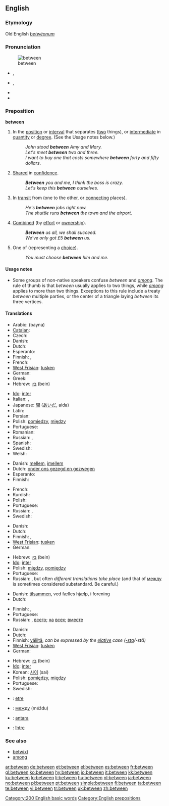 ==English==

{{rank|another|right|each|173|between|face|tell|because}}

===Etymology===
Old English ''[[betwēonum]]''

===Pronunciation===
[[Image:Entre.PNG|thumb|between]]
* {{a|UK}} {{IPA|/bɪˈtwiːn/}}, {{SAMPA|/bI"twi:n/}}
* {{a|US}} {{IPA|/bɪˈtwin/}}, {{SAMPA|/bI"twin/}}
* {{audio|en-us-between.ogg|Audio (US)}}
* {{hyphenation|be|tween}}

===Preposition===
'''between'''

# <!--DefA-->In the [[position]] or [[interval]] that separates ([[two]] things), or [[intermediate]] in [[quantity]] or [[degree]].  (See the Usage notes below.)
#: ''John stood '''between''' Amy and Mary.''
#: ''Let's meet '''between''' two and three.''
#: ''I want to buy one that costs somewhere '''between''' forty and fifty dollars''.
# <!--DefB-->[[share|Shared]] in [[confidence]].
#: '''''Between''' you and me, I think the boss is crazy.''
#: ''Let's keep this '''between''' ourselves.''
# <!--DefC-->In [[transit]] from (one to the other, or [[connecting]] places).
#: ''He's '''between''' jobs right now.''
#: ''The shuttle runs '''between''' the town and the airport.''
# <!--DefD-->[[combine|Combined]] (by [[effort]] or [[ownership]]).
#: '''''Between''' us all, we shall succeed.''
#: ''We've only got £5 '''between''' us.''
# <!--DefE-->One of (representing a [[choice]]).
#: ''You must choose '''between''' him and me.''

====Usage notes====
* Some groups of non-native speakers confuse ''between'' and ''[[among]]''. The rule of thumb is that ''between'' usually applies to two things, while ''[[among]]'' applies to more than two things. Exceptions to this rule include a treaty ''between'' multiple parties, or the center of a triangle laying ''between'' its three vertices.

====Translations====
<!--DefA-->{{trans-top|in the position or interval that separates two things}}
* Arabic: {{Arab|[[بين]]}} (bayna)
* [[Catalan]]: {{t-|ca|entre}}
* Czech: {{t+|cs|mezi}}
* Danish: {{t-|da|mellem}}
* Dutch: {{t+|nl|tussen}}
* Esperanto: {{t-|eo|inter|xs=Esperanto}}
* Finnish: {{t-|fi|välissä}}, {{t-|fi|keskellä}}
* French: {{t+|fr|entre}}
* [[West Frisian]]: [[tusken]]
* German: {{t+|de|zwischen}}
* Greek: {{t+|el|ανάμεσα||tr=anámesa|sc=Grek}}
* Hebrew: [[בין]] (bein)
{{trans-mid}}
* [[Ido]]: [[inter]]
* Italian: {{t+|it|tra}}, {{t+|it|fra}}
* Japanese: [[間]] ([[あいだ]], aida)
* Latin: {{t+|la|inter}}
* Persian: {{t-|fa|اندر|tr=andar|sc=fa-Arab|xs=Persian}}
* Polish: [[pomiędzy]], [[między]]
* Portuguese: {{t+|pt|entre}}
* Romanian: {{t-|ro|între}}
* Russian: {{t+|ru|между|tr=méždu|sc=Cyrl}}, {{t-|ru|посреди|tr=posredí|sc=Cyrl}}
* Spanish: {{t+|es|entre}}
* Swedish: {{t+|sv|mellan}}
* Welsh: {{t-|cy|rhwng|xs=Welsh}}
{{trans-bottom}}

<!--DefB-->{{trans-top|shared in confidence by}}
* Danish: [[mellem]], [[imellem]]
* Dutch: [[onder ons gezegd en gezwegen]]
* Esperanto: {{t-|eo|inter|xs=Esperanto}}
* Finnish: {{t-|fi|kesken}}
{{trans-mid}}
* French: {{t+|fr|entre}}
* Kurdish: {{KUchar|[[له‌ نێوان]]}}
* Polish: {{t+|pl|między}}
* Portuguese: {{t+|pt|entre}}
* Russian: {{t+|ru|среди|tr=sredí|sc=Cyrl}}, {{t+|ru|между|tr=méždu|sc=Cyrl}}
* Swedish: {{t+|sv|mellan}}
{{trans-bottom}}

<!--DefC-->{{trans-top|in transit from one to the other}}
* Danish: {{t-|da|mellem}}
* Dutch: {{t+|nl|tussen}}
* Finnish: {{t-|fi|välissä}}, {{t-|fi|välillä}}
* [[West Frisian]]: [[tusken]]
* German: {{t+|de|zwischen}}
{{trans-mid}}
* Hebrew: [[בין]] (bein)
* [[Ido]]: [[inter]]
* Polish: [[między]], [[pomiędzy]]
* Portuguese: {{t+|pt|entre}}
* Russian: {{t+|ru|между|tr=méždu|sc=Cyrl}}, but often ''different translations take place'' (and that of [[между]] is sometimes considered substandard. Be careful.)
{{trans-bottom}}

<!--DefD-->{{trans-top|combined by effort or ownership}}
* Danish: [[tilsammen]], ved fælles hjælp, i forening
* Dutch: {{t+|nl|onder}}
{{trans-mid}}
* Finnish: {{t-|fi|kesken}}, {{t-|fi|yhteensä}}
* Portuguese: {{t+|pt|entre}}
* Russian: {{t+|ru|суммарно|tr=summa&#769;rno|sc=Cyrl}}, [[всего]]; [[на]] [[всех]]; [[вместе]]
{{trans-bottom}}

<!--DefE-->{{trans-top|one of, representing a choice}}
* Danish: {{t-|da|mellem}}
* Dutch: {{t+|nl|tussen}}
* Finnish: [[väliltä]], ''can be expressed by the [[elative]] case ([[-sta]]/-stä)''
* [[West Frisian]]: [[tusken]]
* German: {{t+|de|zwischen}}
{{trans-mid}}
* Hebrew: [[בין]] (bein)
* [[Ido]]: [[inter]]
* Korean: [[사이]] (sai)
* Polish: [[pomiędzy]], [[między]]
* Portuguese: {{t+|pt|entre}}
* Swedish: {{t+|sv|mellan}}
{{trans-bottom}}

<!--Remove this section once all of the translations below have been moved into the tables above.-->
{{checktrans-top}}
* {{ttbc|Breton}}: [[etre]]
* {{ttbc|Bulgarian}}: [[между]] (méždu)
* {{ttbc|Indonesian}}: [[antara]]
* {{ttbc|Romanian}}: [[între]]
{{checktrans-bottom}}

===See also===
* [[betwixt]]
* [[among]]

[[Category:200 English basic words]]
[[Category:English prepositions]]

[[ar:between]]
[[de:between]]
[[et:between]]
[[el:between]]
[[es:between]]
[[fr:between]]
[[gl:between]]
[[ko:between]]
[[hy:between]]
[[io:between]]
[[it:between]]
[[kk:between]]
[[ku:between]]
[[lo:between]]
[[li:between]]
[[hu:between]]
[[nl:between]]
[[ja:between]]
[[no:between]]
[[pl:between]]
[[pt:between]]
[[simple:between]]
[[fi:between]]
[[ta:between]]
[[te:between]]
[[vi:between]]
[[tr:between]]
[[uk:between]]
[[zh:between]]